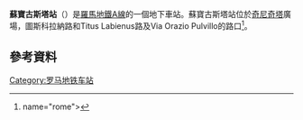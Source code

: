 {{Infobox station
| name          = [[File:Logo_Metropolitane_Italia.svg|20px]] Subaugusta
| type          = 
| style         = Rome Metro
| image         = File:Subaugusta.JPEG
| image_caption =
| address       = 
| coordinates   = 
| line          = Line A
| structure     = 地下
| platform      = 側式月台
| depth         =
| levels        =
| tracks        =
| parking       =
| bicycle       =
| baggage_check =
| opened        =
| closed        =
| rebuilt       =
| electrified   =
| ADA           =
| code          =
| owned         = ATAC
| zone          =
| smartcardname =
| smartcardstatus =
| former        =
| passengers    =
| pass_year     =
| pass_percent  =
| pass_system   =
| mpassengers   =
| services      =
| map_locator   =
}}
'''蘇寶古斯塔站'''（{{lang-it|Subaugusta}}）是[[羅馬地鐵A線|羅馬地鐵A線]]的一個地下車站。蘇寶古斯塔站位於[[奇尼奇塔|奇尼奇塔]]廣場，圖斯科拉納路和Titus Labienus路及Via Orazio Pulvillo的路口<ref>name="rome">{{cite web|url=http://www.rome.info/metro/|title=Rome.info > Rome metro map|publisher=rome.info|accessdate=2014-04-18|archive-date=2014-05-08|archive-url=https://web.archive.org/web/20140508022919/http://www.rome.info/metro/|dead-url=no}}</ref>。
==參考資料==
{{Reflist}}
{{coord|41.8535|N|12.5682|E|source:wikidata|display=title}}
{{羅馬地鐵A線}}
[[Category:罗马地铁车站|Category:罗马地铁车站]]
